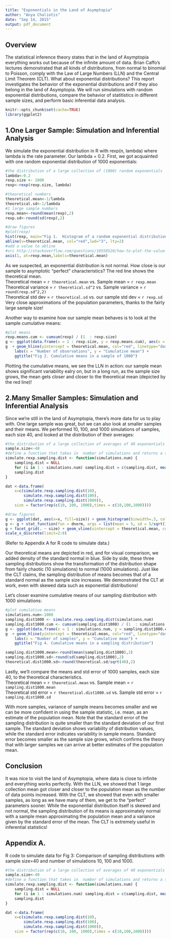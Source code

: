 ```yaml
---
title: "Exponentials in the Land of Asymptopia"
author: "Anya Chaliotis"
date: "Sep 14, 2015"
output: pdf_document
---
```


## Overview
The statistical inference theory states that in the land of Asymptopia everything works out because of the infinite amount of data. Brian Caffo's lectures demonstrated that all kinds of distributions, from normal to binomial to Poisson, comply with the Law of Large Numbers (LLN) and the Central Limit Theorem (CLT).  What about exponential distributions? This report investigates the behavior of the exponential distributions and if they also belong in the land of Asymptopia.   We will run simulations with random exponential distributions, compare the behavior of statitistics in different sample sizes, and perform basic inferential data analysis.  
```r
knitr::opts_chunk$set(cache=TRUE)
library(ggplot2)
```
## 1.One Larger Sample: Simulation and Inferential Analysis
We simulate the exponential distribution in R with rexp(n, lambda) where lambda is the rate parameter. Our lambda = 0.2. First, we got acquainted with one random exponential distribution of 1000 exponentials:
```r
#the distribution of a large collection of (1000) random exponentials 
lambda<-0.2
rexp.size <- 1000
rexp<-rexp(rexp.size, lambda)
```

```r
#theoretical numbers
theoretical.mean<-1/lambda
theoretical.sd<-1/lambda
#1 large sample numbers
rexp.mean<-round(mean(rexp),2)
rexp.sd<-round(sd(rexp),2)

#draw figures
#plot(rexp)
hist(rexp, main="Fig 1.  Histogram of a random exponential distribution - skewed, not normal",xlab="x", col="blue" )
abline(v=theoretical.mean, col="red",lwd="3", lty=2)
#add a value to abline
#src http://stackoverflow.com/questions/10550520/how-to-plot-the-value-of-abline-in-r
axis(1, at=rexp.mean,labels=theoretical.mean)
```

As we suspected, an exponential distribution is not normal.  How close is our sample to asymptotic "perfect" characteristics?  The red line shows the theoretical mean.  
Theoretical mean = `r theoretical.mean` vs. Sample mean  = `r rexp.mean`    
Theoretical variance = `r theoretical.sd^2` vs. Sample variance = `r round(rexp.sd^2,2)`  
Theoretical std dev = `r theoretical.sd` vs. our sample std dev = `r rexp.sd`  
Very close approximations of the population parameters, thanks to the fairly large sample size!

Another way to examine how our sample mean behaves is to look at the sample cumulative means: 
```r
#plot means
rexp.means.cum <- cumsum(rexp) / (1  : rexp.size)
g <- ggplot(data.frame(x = 1 : rexp.size, y = rexp.means.cum), aes(x = x, y = y)) 
g  + geom_hline(yintercept = theoretical.mean, col="red", linetype="dashed", size=1.5) + geom_line(size = 1) +
    labs(x = "Number of observations", y = "Cumulative mean") +
    ggtitle("Fig 2. Cumulative means in a sample of 1000")
```

Plotting the cumulative means, we see the LLN in action: our sample mean shows significant variability ealry on, but in a long run, as the sample size grows, the mean gets closer and closer to the theoretical mean (depicted by the red line)!

## 2.Many Smaller Samples: Simulation and Inferential Analysis
Since we're still in the land of Asymptopia, there's more data for us to play with.  One large sample was great, but we can also look at smaller samples and their means.  We performed 10, 100, and 1000 simulations of samples, each size 40, and looked at the distribution of their averages:
```r
#the distribution of a large collection of averages of 40 exponentials
sample.size<-40
#define a function that takes in  number of simulations and returns a sampling distribution of means
simulate.rexp.sampling.dist <- function(simulations.num) {
    sampling.dist = NULL
    for (i in 1 : simulations.num) sampling.dist = c(sampling.dist, mean(rexp(sample.size, lambda)))
    sampling.dist
} 

dat <-data.frame(
    x=c(simulate.rexp.sampling.dist(10),
        simulate.rexp.sampling.dist(100),
        simulate.rexp.sampling.dist(1000)),
    size = factor(rep(c(10, 100, 1000),times = c(10,100,1000))))
```

```r
#draw figures
g <- ggplot(dat, aes(x=x, fill=size)) + geom_histogram(binwidth=.3, colour = "black", aes(y = ..density..)) 
g <- g + stat_function(fun = dnorm, args = list(mean = 5, sd = 5/sqrt(100)), color="blue3", size=1.5) 
g + facet_grid(. ~ size) + geom_vline(xintercept = theoretical.mean, color="red", size=1.5, , linetype="dashed") + ggtitle("Fig 3.  Comparison of sampling distributions - becomes normal as the size grows") +
scale_x_discrete(limit=2:8)
```
(Refer to Appendix A for R code to simulate data.)

Our theoretical means are depicted in red, and for visual comparison, we added density of the standard  normal in blue.  Side by side, these three sampling distributions show the transformation of the distribution shape from fairly chaotic (10 simulations) to normal (1000 simulations).  Just like the CLT claims, the sampling distribution of means becomes that of a standard normal as the sample size increases.  We demonstrated the CLT at work, even with skewed data such as exponential distributions!  

Let's closer examine cumulative means of our sampling distribution with 1000 simulations:  
```r
#plot cumulative means
simulations.num<-1000
sampling.dist1000 <- simulate.rexp.sampling.dist(simulations.num)
sampling.dist1000.cum <- cumsum(sampling.dist1000) / (1  : simulations.num)
g <- ggplot(data.frame(x = 1 : simulations.num, y = sampling.dist1000.cum), aes(x = x, y = y)) 
g  + geom_hline(yintercept = theoretical.mean, col="red", linetype="dashed", size=1.5) + geom_line(size = 1) +
    labs(x = "Number of samples", y = "Cumulative mean") +
    ggtitle("Fig 4. Cumulative means in a sampling distribution")

sampling.dist1000.mean<-round(mean(sampling.dist1000),2)
sampling.dist1000.sd<-round(sd(sampling.dist1000),2)
theoretical.dist1000.sd<-round(theoretical.sd/sqrt(40),2)
```

Lastly, we'll compare the means and std error of 1000 samples, each size 40, to the theoretical characteristics.  
Theoretical mean = `r theoretical.mean` vs. Sample mean  = `r sampling.dist1000.mean`  
Theoretical std error = `r theoretical.dist1000.sd` vs. Sample std error = `r sampling.dist1000.sd`  

With more samples, variance of sample means becomes smaller and we can be more confident in using the sample statistic, i.e. mean, as an estimate of the population mean.
Note that the standard error of the sampling distribution is quite smaller than the standard deviation of our first sample.  The standard deviation shows variability of distribution values, while the standard error indicates variability in sample means.  Standard error becomes smaller as the sample size grows, which confirms the theory that with larger samples we can arrive at better estimates of the population mean.

## Conclusion
It was nice to visit the land of Asymptopia, where data is close to infinite and everything works perfectly.  With the LLN, we showed that 1 large collection mean got closer and closer to the population mean as the number of data points increased.  With the CLT, we showed that even with smaller samples, as long as we have many of them, we get to the "perfect" parameters sooner.  While the exponential distribution itself is skewed and not normal, the sampling distribution of its means is approximately normal with a sample mean approximating the population mean and a variance given by the standard error of the mean.  The CLT is extremely useful in inferential statistics!
\newpage

## Appendix A.
R code to simulate data for Fig 3: Comparison of sampling distributions with sample size=40 and number of simulations 10, 100 and 1000.
```r
#the distribution of a large collection of averages of 40 exponentials
sample.size<-40
#define a function that takes in  number of simulations and returns a sampling distribution of means
simulate.rexp.sampling.dist <- function(simulations.num) {
    sampling.dist = NULL
    for (i in 1 : simulations.num) sampling.dist = c(sampling.dist, mean(rexp(sample.size, lambda)))
    sampling.dist
} 

dat <-data.frame(
    x=c(simulate.rexp.sampling.dist(10),
        simulate.rexp.sampling.dist(100),
        simulate.rexp.sampling.dist(1000)),
    size = factor(rep(c(10, 100, 1000),times = c(10,100,1000))))
```